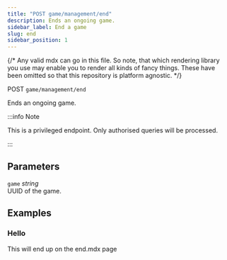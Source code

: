 ```yaml
---
title: "POST game/management/end"
description: Ends an ongoing game.
sidebar_label: End a game
slug: end
sidebar_position: 1
---
```

{/*
Any valid mdx can go in this file. So note, that which rendering library you use
may enable you to render all kinds of fancy things. These have been omitted so
that this repository is platform agnostic.
*/}

POST `game/management/end`

Ends an ongoing game.

:::info Note

This is a privileged endpoint. Only authorised queries will be processed.

:::

## Parameters

`game` *string*  
UUID of the game.


## Examples

### Hello 

This will end up on the end.mdx page

